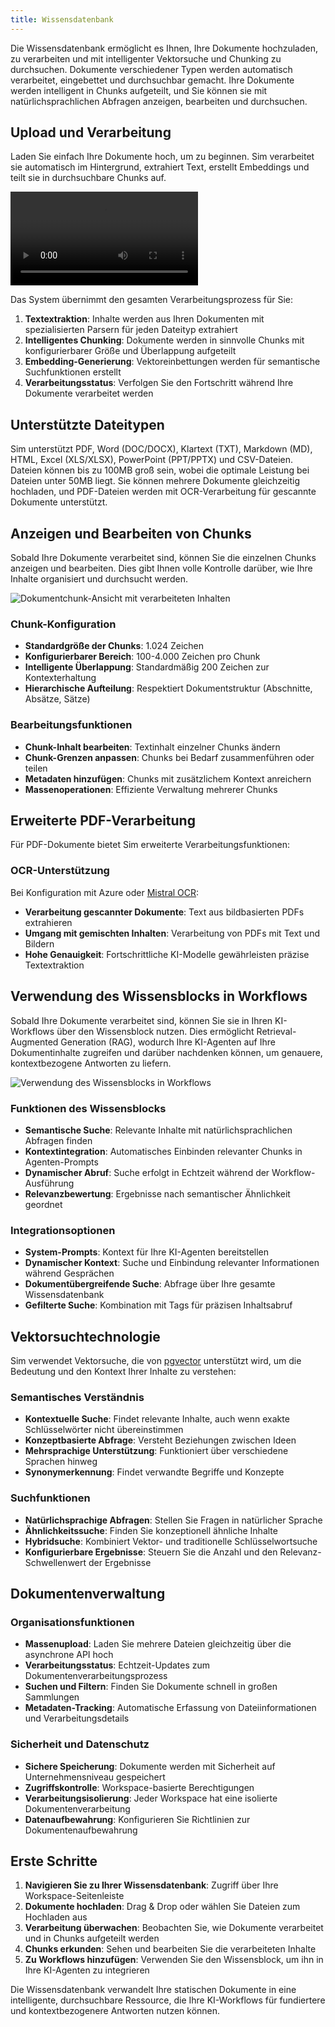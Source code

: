 ```yaml
---
title: Wissensdatenbank
---
```



Die Wissensdatenbank ermöglicht es Ihnen, Ihre Dokumente hochzuladen, zu verarbeiten und mit intelligenter Vektorsuche und Chunking zu durchsuchen. Dokumente verschiedener Typen werden automatisch verarbeitet, eingebettet und durchsuchbar gemacht. Ihre Dokumente werden intelligent in Chunks aufgeteilt, und Sie können sie mit natürlichsprachlichen Abfragen anzeigen, bearbeiten und durchsuchen.

## Upload und Verarbeitung

Laden Sie einfach Ihre Dokumente hoch, um zu beginnen. Sim verarbeitet sie automatisch im Hintergrund, extrahiert Text, erstellt Embeddings und teilt sie in durchsuchbare Chunks auf.

<div className="mx-auto w-full overflow-hidden rounded-lg">
  <Video src="knowledgebase-1.mp4" width={700} height={450} />
</div>

Das System übernimmt den gesamten Verarbeitungsprozess für Sie:

1. **Textextraktion**: Inhalte werden aus Ihren Dokumenten mit spezialisierten Parsern für jeden Dateityp extrahiert
2. **Intelligentes Chunking**: Dokumente werden in sinnvolle Chunks mit konfigurierbarer Größe und Überlappung aufgeteilt
3. **Embedding-Generierung**: Vektoreinbettungen werden für semantische Suchfunktionen erstellt
4. **Verarbeitungsstatus**: Verfolgen Sie den Fortschritt während Ihre Dokumente verarbeitet werden

## Unterstützte Dateitypen

Sim unterstützt PDF, Word (DOC/DOCX), Klartext (TXT), Markdown (MD), HTML, Excel (XLS/XLSX), PowerPoint (PPT/PPTX) und CSV-Dateien. Dateien können bis zu 100MB groß sein, wobei die optimale Leistung bei Dateien unter 50MB liegt. Sie können mehrere Dokumente gleichzeitig hochladen, und PDF-Dateien werden mit OCR-Verarbeitung für gescannte Dokumente unterstützt.

## Anzeigen und Bearbeiten von Chunks

Sobald Ihre Dokumente verarbeitet sind, können Sie die einzelnen Chunks anzeigen und bearbeiten. Dies gibt Ihnen volle Kontrolle darüber, wie Ihre Inhalte organisiert und durchsucht werden.

<Image src="/static/knowledgebase/knowledgebase.png" alt="Dokumentchunk-Ansicht mit verarbeiteten Inhalten" width={800} height={500} />

### Chunk-Konfiguration
- **Standardgröße der Chunks**: 1.024 Zeichen
- **Konfigurierbarer Bereich**: 100-4.000 Zeichen pro Chunk
- **Intelligente Überlappung**: Standardmäßig 200 Zeichen zur Kontexterhaltung
- **Hierarchische Aufteilung**: Respektiert Dokumentstruktur (Abschnitte, Absätze, Sätze)

### Bearbeitungsfunktionen
- **Chunk-Inhalt bearbeiten**: Textinhalt einzelner Chunks ändern
- **Chunk-Grenzen anpassen**: Chunks bei Bedarf zusammenführen oder teilen
- **Metadaten hinzufügen**: Chunks mit zusätzlichem Kontext anreichern
- **Massenoperationen**: Effiziente Verwaltung mehrerer Chunks

## Erweiterte PDF-Verarbeitung

Für PDF-Dokumente bietet Sim erweiterte Verarbeitungsfunktionen:

### OCR-Unterstützung
Bei Konfiguration mit Azure oder [Mistral OCR](https://docs.mistral.ai/ocr/):
- **Verarbeitung gescannter Dokumente**: Text aus bildbasierten PDFs extrahieren
- **Umgang mit gemischten Inhalten**: Verarbeitung von PDFs mit Text und Bildern
- **Hohe Genauigkeit**: Fortschrittliche KI-Modelle gewährleisten präzise Textextraktion

## Verwendung des Wissensblocks in Workflows

Sobald Ihre Dokumente verarbeitet sind, können Sie sie in Ihren KI-Workflows über den Wissensblock nutzen. Dies ermöglicht Retrieval-Augmented Generation (RAG), wodurch Ihre KI-Agenten auf Ihre Dokumentinhalte zugreifen und darüber nachdenken können, um genauere, kontextbezogene Antworten zu liefern.

<Image src="/static/knowledgebase/knowledgebase-2.png" alt="Verwendung des Wissensblocks in Workflows" width={800} height={500} />

### Funktionen des Wissensblocks
- **Semantische Suche**: Relevante Inhalte mit natürlichsprachlichen Abfragen finden
- **Kontextintegration**: Automatisches Einbinden relevanter Chunks in Agenten-Prompts
- **Dynamischer Abruf**: Suche erfolgt in Echtzeit während der Workflow-Ausführung
- **Relevanzbewertung**: Ergebnisse nach semantischer Ähnlichkeit geordnet

### Integrationsoptionen
- **System-Prompts**: Kontext für Ihre KI-Agenten bereitstellen
- **Dynamischer Kontext**: Suche und Einbindung relevanter Informationen während Gesprächen
- **Dokumentübergreifende Suche**: Abfrage über Ihre gesamte Wissensdatenbank
- **Gefilterte Suche**: Kombination mit Tags für präzisen Inhaltsabruf

## Vektorsuchtechnologie

Sim verwendet Vektorsuche, die von [pgvector](https://github.com/pgvector/pgvector) unterstützt wird, um die Bedeutung und den Kontext Ihrer Inhalte zu verstehen:

### Semantisches Verständnis
- **Kontextuelle Suche**: Findet relevante Inhalte, auch wenn exakte Schlüsselwörter nicht übereinstimmen
- **Konzeptbasierte Abfrage**: Versteht Beziehungen zwischen Ideen
- **Mehrsprachige Unterstützung**: Funktioniert über verschiedene Sprachen hinweg
- **Synonymerkennung**: Findet verwandte Begriffe und Konzepte

### Suchfunktionen
- **Natürlichsprachige Abfragen**: Stellen Sie Fragen in natürlicher Sprache
- **Ähnlichkeitssuche**: Finden Sie konzeptionell ähnliche Inhalte
- **Hybridsuche**: Kombiniert Vektor- und traditionelle Schlüsselwortsuche
- **Konfigurierbare Ergebnisse**: Steuern Sie die Anzahl und den Relevanz-Schwellenwert der Ergebnisse

## Dokumentenverwaltung

### Organisationsfunktionen
- **Massenupload**: Laden Sie mehrere Dateien gleichzeitig über die asynchrone API hoch
- **Verarbeitungsstatus**: Echtzeit-Updates zum Dokumentenverarbeitungsprozess
- **Suchen und Filtern**: Finden Sie Dokumente schnell in großen Sammlungen
- **Metadaten-Tracking**: Automatische Erfassung von Dateiinformationen und Verarbeitungsdetails

### Sicherheit und Datenschutz
- **Sichere Speicherung**: Dokumente werden mit Sicherheit auf Unternehmensniveau gespeichert
- **Zugriffskontrolle**: Workspace-basierte Berechtigungen
- **Verarbeitungsisolierung**: Jeder Workspace hat eine isolierte Dokumentenverarbeitung
- **Datenaufbewahrung**: Konfigurieren Sie Richtlinien zur Dokumentenaufbewahrung

## Erste Schritte

1. **Navigieren Sie zu Ihrer Wissensdatenbank**: Zugriff über Ihre Workspace-Seitenleiste
2. **Dokumente hochladen**: Drag & Drop oder wählen Sie Dateien zum Hochladen aus
3. **Verarbeitung überwachen**: Beobachten Sie, wie Dokumente verarbeitet und in Chunks aufgeteilt werden
4. **Chunks erkunden**: Sehen und bearbeiten Sie die verarbeiteten Inhalte
5. **Zu Workflows hinzufügen**: Verwenden Sie den Wissensblock, um ihn in Ihre KI-Agenten zu integrieren

Die Wissensdatenbank verwandelt Ihre statischen Dokumente in eine intelligente, durchsuchbare Ressource, die Ihre KI-Workflows für fundiertere und kontextbezogenere Antworten nutzen können.